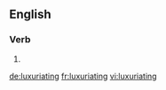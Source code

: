 ==English==

===Verb===
{{head|en}}

# {{present participle of|luxuriate}}

[[de:luxuriating]]
[[fr:luxuriating]]
[[vi:luxuriating]]